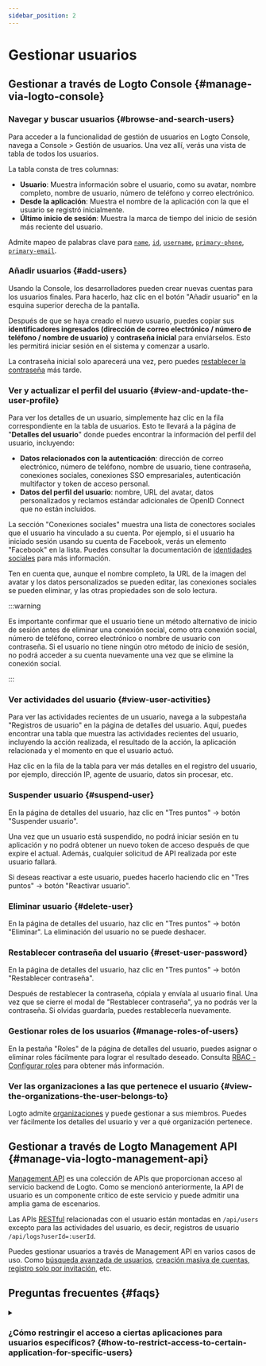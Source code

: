 ```yaml
---
sidebar_position: 2
---
```


# Gestionar usuarios

## Gestionar a través de Logto Console \{#manage-via-logto-console}

### Navegar y buscar usuarios \{#browse-and-search-users}

Para acceder a la funcionalidad de gestión de usuarios en Logto Console, navega a <CloudLink to="/users">Console > Gestión de usuarios</CloudLink>. Una vez allí, verás una vista de tabla de todos los usuarios.

La tabla consta de tres columnas:

- **Usuario**: Muestra información sobre el usuario, como su avatar, nombre completo, nombre de usuario, número de teléfono y correo electrónico.
- **Desde la aplicación**: Muestra el nombre de la aplicación con la que el usuario se registró inicialmente.
- **Último inicio de sesión**: Muestra la marca de tiempo del inicio de sesión más reciente del usuario.

Admite mapeo de palabras clave para [`name`](/user-management/user-data#name), [`id`](/user-management/user-data#id), [`username`](/user-management/user-data#username), [`primary-phone`](/user-management/user-data#primary_phone), [`primary-email`](/user-management/user-data#primary_email).

### Añadir usuarios \{#add-users}

Usando la Console, los desarrolladores pueden crear nuevas cuentas para los usuarios finales. Para hacerlo, haz clic en el botón "Añadir usuario" en la esquina superior derecha de la pantalla.

Después de que se haya creado el nuevo usuario, puedes copiar sus **identificadores ingresados (dirección de correo electrónico / número de teléfono / nombre de usuario)** y **contraseña inicial** para enviárselos. Esto les permitirá iniciar sesión en el sistema y comenzar a usarlo.

La contraseña inicial solo aparecerá una vez, pero puedes [restablecer la contraseña](/end-user-flows/sign-up-and-sign-in/reset-password) más tarde.

### Ver y actualizar el perfil del usuario \{#view-and-update-the-user-profile}

Para ver los detalles de un usuario, simplemente haz clic en la fila correspondiente en la tabla de usuarios. Esto te llevará a la página de "**Detalles del usuario**" donde puedes encontrar la información del perfil del usuario, incluyendo:

- **Datos relacionados con la autenticación**: dirección de correo electrónico, número de teléfono, nombre de usuario, tiene contraseña, conexiones sociales, conexiones SSO empresariales, autenticación multifactor y token de acceso personal.
- **Datos del perfil del usuario**: nombre, URL del avatar, datos personalizados y reclamos estándar adicionales de OpenID Connect que no están incluidos.

La sección "Conexiones sociales" muestra una lista de conectores sociales que el usuario ha vinculado a su cuenta. Por ejemplo, si el usuario ha iniciado sesión usando su cuenta de Facebook, verás un elemento "Facebook" en la lista. Puedes consultar la documentación de [identidades sociales](/user-management/user-data/#social-identities) para más información.

Ten en cuenta que, aunque el nombre completo, la URL de la imagen del avatar y los datos personalizados se pueden editar, las conexiones sociales se pueden eliminar, y las otras propiedades son de solo lectura.

:::warning

Es importante confirmar que el usuario tiene un método alternativo de inicio de sesión antes de eliminar una conexión social, como otra conexión social, número de teléfono, correo electrónico o nombre de usuario con contraseña. Si el usuario no tiene ningún otro método de inicio de sesión, no podrá acceder a su cuenta nuevamente una vez que se elimine la conexión social.

:::

### Ver actividades del usuario \{#view-user-activities}

Para ver las actividades recientes de un usuario, navega a la subpestaña "Registros de usuario" en la página de detalles del usuario. Aquí, puedes encontrar una tabla que muestra las actividades recientes del usuario, incluyendo la acción realizada, el resultado de la acción, la aplicación relacionada y el momento en que el usuario actuó.

Haz clic en la fila de la tabla para ver más detalles en el registro del usuario, por ejemplo, dirección IP, agente de usuario, datos sin procesar, etc.

### Suspender usuario \{#suspend-user}

En la página de detalles del usuario, haz clic en "Tres puntos" -> botón "Suspender usuario".

Una vez que un usuario está suspendido, no podrá iniciar sesión en tu aplicación y no podrá obtener un nuevo token de acceso después de que expire el actual. Además, cualquier solicitud de API realizada por este usuario fallará.

Si deseas reactivar a este usuario, puedes hacerlo haciendo clic en "Tres puntos" -> botón "Reactivar usuario".

### Eliminar usuario \{#delete-user}

En la página de detalles del usuario, haz clic en "Tres puntos" -> botón "Eliminar". La eliminación del usuario no se puede deshacer.

### Restablecer contraseña del usuario \{#reset-user-password}

En la página de detalles del usuario, haz clic en "Tres puntos" -> botón "Restablecer contraseña".

Después de restablecer la contraseña, cópiala y envíala al usuario final. Una vez que se cierre el modal de "Restablecer contraseña", ya no podrás ver la contraseña. Si olvidas guardarla, puedes restablecerla nuevamente.

### Gestionar roles de los usuarios \{#manage-roles-of-users}

En la pestaña "Roles" de la página de detalles del usuario, puedes asignar o eliminar roles fácilmente para lograr el resultado deseado. Consulta [RBAC - Configurar roles](/authorization/role-based-access-control/configure-roles) para obtener más información.

### Ver las organizaciones a las que pertenece el usuario \{#view-the-organizations-the-user-belongs-to}

Logto admite [organizaciones](/organizations/organization-management) y puede gestionar a sus miembros. Puedes ver fácilmente los detalles del usuario y ver a qué organización pertenece.

## Gestionar a través de Logto Management API \{#manage-via-logto-management-api}

[Management API](/concepts/core-service/#management-api) es una colección de APIs que proporcionan acceso al servicio backend de Logto. Como se mencionó anteriormente, la API de usuario es un componente crítico de este servicio y puede admitir una amplia gama de escenarios.

Las APIs [RESTful](https://en.wikipedia.org/wiki/Representational_state_transfer) relacionadas con el usuario están montadas en `/api/users` excepto para las actividades del usuario, es decir, registros de usuario `/api/logs?userId=:userId`.

Puedes gestionar usuarios a través de Management API en varios casos de uso. Como [búsqueda avanzada de usuarios](/user-management/advanced-user-search), [creación masiva de cuentas](https://openapi.logto.io/operation/operation-createuser), [registro solo por invitación](/end-user-flows/sign-up-and-sign-in/disable-user-registration), etc.

## Preguntas frecuentes \{#faqs}

<details>

<summary>

### ¿Cómo restringir el acceso a ciertas aplicaciones para usuarios específicos? \{#how-to-restrict-access-to-certain-application-for-specific-users}

</summary>

Debido a la naturaleza de [Omni-sign-in](https://logto.io/products/omni-sign-in) de Logto, no está diseñado para restringir el acceso de usuarios a ciertas aplicaciones antes de la autenticación.
Sin embargo, aún puedes diseñar roles y permisos específicos de la aplicación para proteger tus recursos de API, y validar permisos en el acceso a la API tras el inicio de sesión exitoso del usuario.
Consulta Autorización: [Control de acceso basado en roles](/authorization/role-based-access-control) para obtener más información.

</details>
